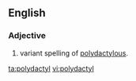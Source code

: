 ==English==

===Adjective===
{{en-adj}}

# variant spelling of [[polydactylous]].

[[ta:polydactyl]]
[[vi:polydactyl]]